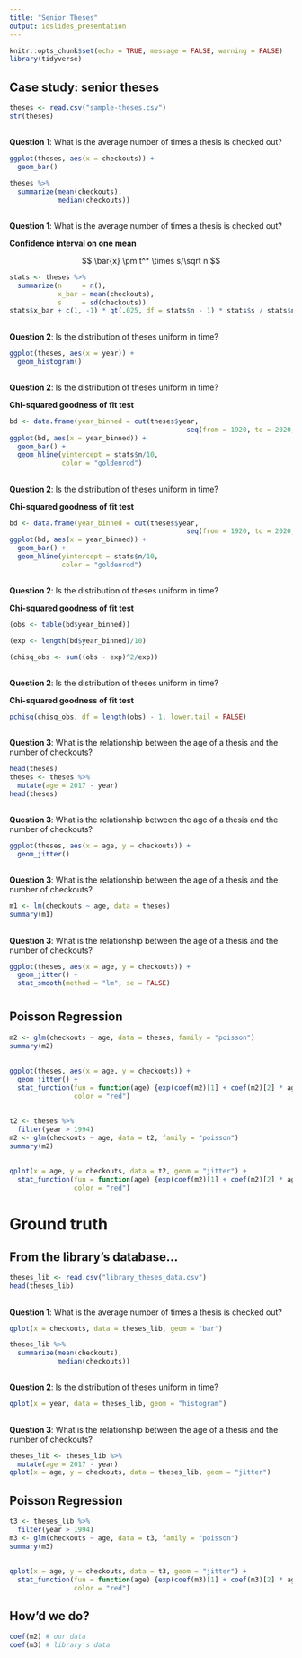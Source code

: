```yaml
---
title: "Senior Theses"
output: ioslides_presentation
---
```


```r
knitr::opts_chunk$set(echo = TRUE, message = FALSE, warning = FALSE)
library(tidyverse)
```

## Case study: senior theses

```r
theses <- read.csv("sample-theses.csv")
str(theses)
```


## {.build .smaller}

**Question 1**: What is the average number of times a thesis is checked out?

```r
ggplot(theses, aes(x = checkouts)) +
  geom_bar()
```

```r
theses %>%
  summarize(mean(checkouts),
            median(checkouts))
```

## {.build}

**Question 1**: What is the average number of times a thesis is checked out?

**Confidence interval on one mean **

$$
\bar{x} \pm t^* \times s/\sqrt n
$$

```r
stats <- theses %>%
  summarize(n     = n(),
            x_bar = mean(checkouts),
            s     = sd(checkouts))
stats$x_bar + c(1, -1) * qt(.025, df = stats$n - 1) * stats$s / stats$n
```


## {.build .smaller}

**Question 2**: Is the distribution of theses uniform in time?

```r
ggplot(theses, aes(x = year)) +
  geom_histogram()
```


## {.build .smaller}

**Question 2**: Is the distribution of theses uniform in time?

**Chi-squared goodness of fit test **

```r
bd <- data.frame(year_binned = cut(theses$year, 
                                            seq(from = 1920, to = 2020, by = 10)))
ggplot(bd, aes(x = year_binned)) +
  geom_bar() +
  geom_hline(yintercept = stats$n/10, 
             color = "goldenrod")
```

## {.smaller}

**Question 2**: Is the distribution of theses uniform in time?

**Chi-squared goodness of fit test **

```r
bd <- data.frame(year_binned = cut(theses$year, 
                                            seq(from = 1920, to = 2020, by = 10)))
ggplot(bd, aes(x = year_binned)) +
  geom_bar() +
  geom_hline(yintercept = stats$n/10, 
             color = "goldenrod")
```

## {.build .smaller}

**Question 2**: Is the distribution of theses uniform in time?

**Chi-squared goodness of fit test **

```r
(obs <- table(bd$year_binned))
```

```r
(exp <- length(bd$year_binned)/10)
```

```r
(chisq_obs <- sum((obs - exp)^2/exp))
```

## {.build .smaller}

**Question 2**: Is the distribution of theses uniform in time?

**Chi-squared goodness of fit test **

```r
pchisq(chisq_obs, df = length(obs) - 1, lower.tail = FALSE)
```


## {.build .smaller}

**Question 3**: What is the relationship between the age of a thesis and the number of checkouts?

```r
head(theses)
theses <- theses %>%
  mutate(age = 2017 - year)
head(theses)
```

## {.build .smaller}

**Question 3**: What is the relationship between the age of a thesis and the number of checkouts?

```r
ggplot(theses, aes(x = age, y = checkouts)) +
  geom_jitter()
```

## {.build .smaller}

**Question 3**: What is the relationship between the age of a thesis and the number of checkouts?

```r
m1 <- lm(checkouts ~ age, data = theses)
summary(m1)
```

## {.build .smaller}

**Question 3**: What is the relationship between the age of a thesis and the number of checkouts?

```r
ggplot(theses, aes(x = age, y = checkouts)) +
  geom_jitter() +
  stat_smooth(method = "lm", se = FALSE)
```


#



## Poisson Regression {.build .smaller}

```r
m2 <- glm(checkouts ~ age, data = theses, family = "poisson")
summary(m2)
```

## {.build .smaller}

```r
ggplot(theses, aes(x = age, y = checkouts)) +
  geom_jitter() +
  stat_function(fun = function(age) {exp(coef(m2)[1] + coef(m2)[2] * age)},
                color = "red")
```

## {.build .smaller}

```r
t2 <- theses %>%
  filter(year > 1994)
m2 <- glm(checkouts ~ age, data = t2, family = "poisson")
summary(m2)
```

## {.build .smaller}

```r
qplot(x = age, y = checkouts, data = t2, geom = "jitter") +
  stat_function(fun = function(age) {exp(coef(m2)[1] + coef(m2)[2] * age)},
                color = "red")
```



# Ground truth

## From the library's database...{.build .smaller}

```r
theses_lib <- read.csv("library_theses_data.csv")
head(theses_lib)
```

## {.build .smaller}

**Question 1**: What is the average number of times a thesis is checked out?

```r
qplot(x = checkouts, data = theses_lib, geom = "bar")
```

```r
theses_lib %>%
  summarize(mean(checkouts),
            median(checkouts))
```

## {.build .smaller}

**Question 2**: Is the distribution of theses uniform in time?

```r
qplot(x = year, data = theses_lib, geom = "histogram")
```

## {.build .smaller}

**Question 3**: What is the relationship between the age of a thesis and the number of checkouts?

```r
theses_lib <- theses_lib %>%
  mutate(age = 2017 - year)
qplot(x = age, y = checkouts, data = theses_lib, geom = "jitter")
```



## Poisson Regression {.build .smaller}

```r
t3 <- theses_lib %>%
  filter(year > 1994)
m3 <- glm(checkouts ~ age, data = t3, family = "poisson")
summary(m3)
```

## {.build .smaller}

```r
qplot(x = age, y = checkouts, data = t3, geom = "jitter") +
  stat_function(fun = function(age) {exp(coef(m3)[1] + coef(m3)[2] * age)},
                color = "red")
```

## How'd we do?

```r
coef(m2) # our data
coef(m3) # library's data
```


